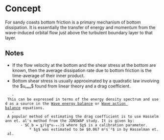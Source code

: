 = Concept =
For sandy coasts bottom friction is a primary mechanism of bottom dissipation. It is essentially the transfer of energy and momentum from the wave-induced orbital flow just above the turbulent boundary layer to that layer.

== Notes ==
* If the flow velocity at the bottom and the shear stress at the bottom are known, then the average dissipation rate due to bottom friction is the time-average of their inner product.
* Bottom shear stress is usually approximated by a quadratic law involving the $uᵣₘₛ$ found from linear theory and a drag coefficient.
	- This can be expressed in terms of the energy density spectrum and used as a source in the [[Wave energy balance]] or [[Wave action balance]] equations.
	- A popular method of estimating the drag coefficient is to use Hasselmann et. al's method from the JONSWAP study. It is given by:
		- $C_b = χ/(g*uᵣₘₛ)$ where $χ$ is a calibration parameter.
			* $χ$ was estimated to be $0.067 m²s¯³$ in by Hasselman et. al.  
